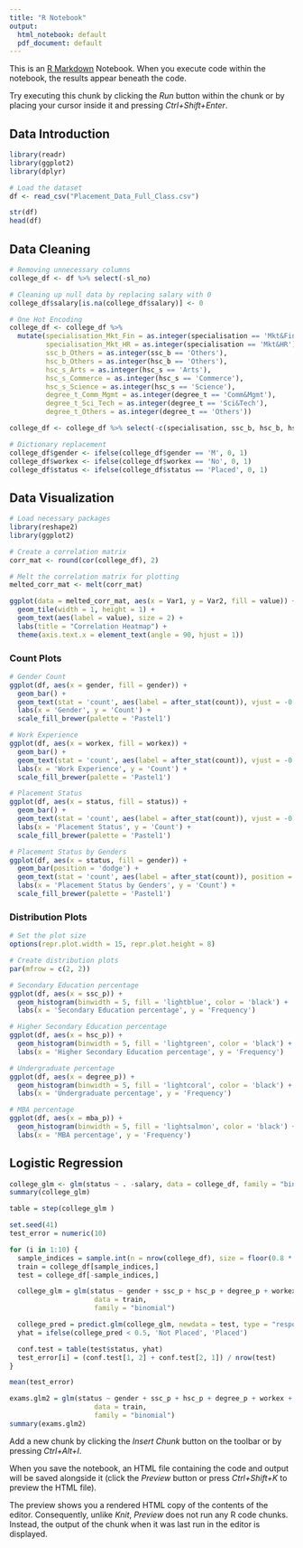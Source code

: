 ```yaml
---
title: "R Notebook"
output:
  html_notebook: default
  pdf_document: default
---
```


This is an [R Markdown](http://rmarkdown.rstudio.com) Notebook. When you execute code within the notebook, the results appear beneath the code. 

Try executing this chunk by clicking the *Run* button within the chunk or by placing your cursor inside it and pressing *Ctrl+Shift+Enter*. 

## Data Introduction

```r
library(readr)
library(ggplot2)
library(dplyr)

# Load the dataset
df <- read_csv("Placement_Data_Full_Class.csv")

str(df)
head(df)
```

## Data Cleaning

```r
# Removing unnecessary columns
college_df <- df %>% select(-sl_no)

# Cleaning up null data by replacing salary with 0
college_df$salary[is.na(college_df$salary)] <- 0

# One Hot Encoding
college_df <- college_df %>% 
  mutate(specialisation_Mkt_Fin = as.integer(specialisation == 'Mkt&Fin'),
         specialisation_Mkt_HR = as.integer(specialisation == 'Mkt&HR'),
         ssc_b_Others = as.integer(ssc_b == 'Others'),
         hsc_b_Others = as.integer(hsc_b == 'Others'),
         hsc_s_Arts = as.integer(hsc_s == 'Arts'),
         hsc_s_Commerce = as.integer(hsc_s == 'Commerce'),
         hsc_s_Science = as.integer(hsc_s == 'Science'),
         degree_t_Comm_Mgmt = as.integer(degree_t == 'Comm&Mgmt'),
         degree_t_Sci_Tech = as.integer(degree_t == 'Sci&Tech'),
         degree_t_Others = as.integer(degree_t == 'Others'))

college_df <- college_df %>% select(-c(specialisation, ssc_b, hsc_b, hsc_s, degree_t))

# Dictionary replacement
college_df$gender <- ifelse(college_df$gender == 'M', 0, 1)
college_df$workex <- ifelse(college_df$workex == 'No', 0, 1)
college_df$status <- ifelse(college_df$status == 'Placed', 0, 1)

```

## Data Visualization

```r

# Load necessary packages
library(reshape2)
library(ggplot2)

# Create a correlation matrix
corr_mat <- round(cor(college_df), 2)

# Melt the correlation matrix for plotting
melted_corr_mat <- melt(corr_mat)

ggplot(data = melted_corr_mat, aes(x = Var1, y = Var2, fill = value)) +
  geom_tile(width = 1, height = 1) +
  geom_text(aes(label = value), size = 2) +
  labs(title = "Correlation Heatmap") +
  theme(axis.text.x = element_text(angle = 90, hjust = 1))

```

### Count Plots 

```r

# Gender Count
ggplot(df, aes(x = gender, fill = gender)) +
  geom_bar() +
  geom_text(stat = 'count', aes(label = after_stat(count)), vjust = -0.5) +
  labs(x = 'Gender', y = 'Count') +
  scale_fill_brewer(palette = 'Pastel1')

# Work Experience
ggplot(df, aes(x = workex, fill = workex)) +
  geom_bar() +
  geom_text(stat = 'count', aes(label = after_stat(count)), vjust = -0.5) +
  labs(x = 'Work Experience', y = 'Count') +
  scale_fill_brewer(palette = 'Pastel1')  

# Placement Status
ggplot(df, aes(x = status, fill = status)) +
  geom_bar() +
  geom_text(stat = 'count', aes(label = after_stat(count)), vjust = -0.5) +
  labs(x = 'Placement Status', y = 'Count') + 
  scale_fill_brewer(palette = 'Pastel1')  

# Placement Status by Genders
ggplot(df, aes(x = status, fill = gender)) +
  geom_bar(position = 'dodge') +
  geom_text(stat = 'count', aes(label = after_stat(count)), position = position_dodge(0.9), vjust = -0.5) +
  labs(x = 'Placement Status by Genders', y = 'Count') +
  scale_fill_brewer(palette = 'Pastel1')  
```

### Distribution Plots

```r
# Set the plot size
options(repr.plot.width = 15, repr.plot.height = 8)

# Create distribution plots
par(mfrow = c(2, 2))

# Secondary Education percentage
ggplot(df, aes(x = ssc_p)) +
  geom_histogram(binwidth = 5, fill = 'lightblue', color = 'black') +
  labs(x = 'Secondary Education percentage', y = 'Frequency')

# Higher Secondary Education percentage
ggplot(df, aes(x = hsc_p)) +
  geom_histogram(binwidth = 5, fill = 'lightgreen', color = 'black') +
  labs(x = 'Higher Secondary Education percentage', y = 'Frequency')

# Undergraduate percentage
ggplot(df, aes(x = degree_p)) +
  geom_histogram(binwidth = 5, fill = 'lightcoral', color = 'black') +
  labs(x = 'Undergraduate percentage', y = 'Frequency')

# MBA percentage
ggplot(df, aes(x = mba_p)) +
  geom_histogram(binwidth = 5, fill = 'lightsalmon', color = 'black') +
  labs(x = 'MBA percentage', y = 'Frequency')
```

## Logistic Regression

```r
college_glm <- glm(status ~ . -salary, data = college_df, family = "binomial", maxit = 1000)
summary(college_glm)

```
```r
table = step(college_glm )
```
```r
set.seed(41)
test_error = numeric(10)

for (i in 1:10) {
  sample_indices = sample.int(n = nrow(college_df), size = floor(0.8 * nrow(college_df)), replace = FALSE)
  train = college_df[sample_indices,]
  test = college_df[-sample_indices,]

  college_glm = glm(status ~ gender + ssc_p + hsc_p + degree_p + workex + mba_p + degree_t_Comm_Mgmt,
                     data = train,
                     family = "binomial")

  college_pred = predict.glm(college_glm, newdata = test, type = "response")
  yhat = ifelse(college_pred < 0.5, 'Not Placed', 'Placed')

  conf.test = table(test$status, yhat)
  test_error[i] = (conf.test[1, 2] + conf.test[2, 1]) / nrow(test)
}

mean(test_error)
```

```r
exams.glm2 = glm(status ~ gender + ssc_p + hsc_p + degree_p + workex + mba_p + degree_t_Comm_Mgmt,
                     data = train,
                     family = "binomial")
summary(exams.glm2)
```


Add a new chunk by clicking the *Insert Chunk* button on the toolbar or by pressing *Ctrl+Alt+I*.

When you save the notebook, an HTML file containing the code and output will be saved alongside it (click the *Preview* button or press *Ctrl+Shift+K* to preview the HTML file).

The preview shows you a rendered HTML copy of the contents of the editor. Consequently, unlike *Knit*, *Preview* does not run any R code chunks. Instead, the output of the chunk when it was last run in the editor is displayed.


